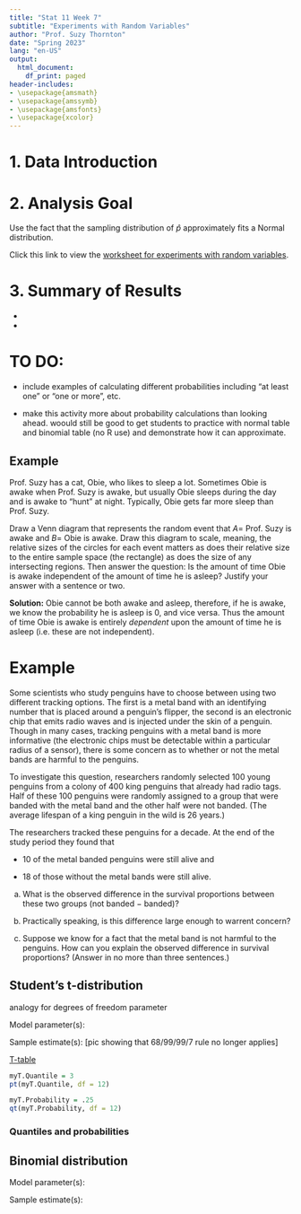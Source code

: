```yaml
---
title: "Stat 11 Week 7"
subtitle: "Experiments with Random Variables" 
author: "Prof. Suzy Thornton"
date: "Spring 2023"
lang: "en-US"
output:
  html_document:
    df_print: paged
header-includes:
- \usepackage{amsmath}
- \usepackage{amssymb}
- \usepackage{amsfonts}
- \usepackage{xcolor}
---
```



# 1. Data Introduction 



# 2. Analysis Goal  

Use the fact that the sampling distribution of $\hat{p}$ approximately fits a Normal distribution. 


Click this link to view the [worksheet for experiments with random variables](https://profsuzy.github.io/Stat11/wk7-wksheet.html). 

# 3. Summary of Results  

* 

* 


# TO DO: 

* include examples of calculating different probabilities including "at least one" or "one or more", etc. 

* make this activity more about probability calculations than looking ahead. woould still be good to get students to practice with normal table and binomial table (no R use) and demonstrate how it can approximate. 


## Example 

Prof. Suzy has a cat, Obie, who likes to sleep a lot. Sometimes Obie is awake when Prof. Suzy is awake, but usually Obie sleeps during the day and is awake to "hunt" at night. Typically, Obie gets far more sleep than Prof. Suzy. 

Draw a Venn diagram that represents the random event that $A=$ Prof. Suzy is awake and $B=$ Obie is awake. Draw this diagram to scale, meaning, the relative sizes of the circles for each event matters as does their relative size to the entire sample space (the rectangle) as does the size of any intersecting regions. Then answer the question: Is the amount of time Obie is awake independent of the amount of time he is asleep? Justify your answer with a sentence or two. 


**Solution:** Obie cannot be both awake and asleep, therefore, if he is awake, we know the probability he is asleep is $0$, and vice versa. Thus the amount of time Obie is awake is entirely *dependent* upon the amount of time he is asleep (i.e. these are not independent). 





# Example 

Some scientists who study penguins have to choose between using two different tracking options. The first is a metal band with an identifying number that is placed around a penguin’s flipper, the second is an electronic chip that emits radio waves and is injected under the skin of a penguin. Though in many cases, tracking penguins with a metal band is more informative (the electronic chips must be detectable within a particular radius of a sensor), there is some concern as to whether or not the metal bands are harmful to the penguins. 

To investigate this question, researchers randomly selected $100$ young penguins from a colony of $400$ king penguins that already had radio tags. Half of these $100$ penguins were randomly assigned to a group that were banded with the metal band and the other half were not banded. (The average lifespan of a king penguin in the wild is $26$ years.)

The researchers tracked these penguins for a decade. At the end of the study period they found that 

- $10$ of the metal banded penguins were still alive and

- $18$ of those without the metal bands were still alive.

(a) What is the observed difference in the survival proportions between these two groups (not banded $-$ banded)? 

(b) Practically speaking, is this difference large enough to warrent concern? 

(c) Suppose we know for a fact that the metal band is not harmful to the penguins. How can you explain the observed difference in survival proportions? (Answer in no more than three sentences.)





## Student's t-distribution 

analogy for degrees of freedom parameter 

Model parameter(s): 

Sample estimate(s): 
[pic showing that 68/99/99/7 rule no longer applies]  


[T-table](https://www.sjsu.edu/faculty/gerstman/StatPrimer/t-table.pdf)

```r
myT.Quantile = 3
pt(myT.Quantile, df = 12)

myT.Probability = .25
qt(myT.Probability, df = 12)
```

### Quantiles and probabilities 



## Binomial distribution


Model parameter(s): 

Sample estimate(s): 





